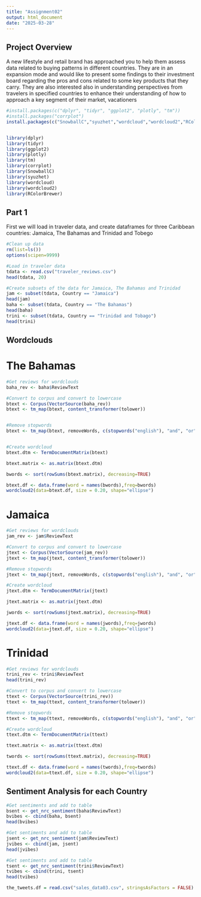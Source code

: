 ```yaml
---
title: "Assignment02"
output: html_document
date: "2025-03-28"
---
```


## Project Overview

A new lifestyle and retail brand has approached you to help them assess data related to buying patterns
in different countries. They are in an expansion mode and would like to present some findings to their
investment board regarding the pros and cons related to some key products that they carry. They are
also interested also in understanding perspectives from travelers in specified countries to enhance their
understanding of how to approach a key segment of their market, vacationers

```r
#install.packages(c("dplyr", "tidyr", "ggplot2", "plotly", "tm"))
#install.packages("corrplot")
install.packages(c("SnowballC","syuzhet","wordcloud","wordcloud2","RColorBrewer"))


library(dplyr)
library(tidyr)
library(ggplot2)
library(plotly)
library(tm)
library(corrplot)
library(SnowballC)
library(syuzhet)
library(wordcloud)
library(wordcloud2)
library(RColorBrewer)


```
## Part 1

First we will load in traveler data, and create dataframes for three Caribbean countries: Jamaica, The Bahamas and Trinidad and Tobego
```r

#Clean up data
rm(list=ls())
options(scipen=9999)

#Load in traveler data
tdata <- read.csv("traveler_reviews.csv")
head(tdata, 20)

#Create subsets of the data for Jamaica, The Bahamas and Trinidad
jam <- subset(tdata, Country == "Jamaica")
head(jam)
baha <- subset(tdata, Country == "The Bahamas")
head(baha)
trini <- subset(tdata, Country == "Trinidad and Tobago")
head(trini)
```
## Wordclouds

# The Bahamas
```r
#Get reviews for wordclouds
baha_rev <- baha$ReviewText

#Convert to corpus and convert to lowercase
btext <- Corpus(VectorSource(baha_rev))
btext <- tm_map(btext, content_transformer(tolower))


#Remove stopwords
btext <- tm_map(btext, removeWords, c(stopwords("english"), "and", "or","hotel"))


#Create wordcloud
btext.dtm <- TermDocumentMatrix(btext)

btext.matrix <- as.matrix(btext.dtm)

bwords <- sort(rowSums(btext.matrix), decreasing=TRUE)

btext.df <- data.frame(word = names(bwords),freq=bwords)
wordcloud2(data=btext.df, size = 0.20, shape="ellipse")

```
# Jamaica 

```r
#Get reviews for wordclouds
jam_rev <- jam$ReviewText

#Convert to corpus and convert to lowercase
jtext <- Corpus(VectorSource(jam_rev))
jtext <- tm_map(jtext, content_transformer(tolower))

#Remove stopwords
jtext <- tm_map(jtext, removeWords, c(stopwords("english"), "and", "or","hotel"))

#Create wordcloud
jtext.dtm <- TermDocumentMatrix(jtext)

jtext.matrix <- as.matrix(jtext.dtm)

jwords <- sort(rowSums(jtext.matrix), decreasing=TRUE)

jtext.df <- data.frame(word = names(jwords),freq=jwords)
wordcloud2(data=jtext.df, size = 0.20, shape="ellipse")
```
# Trinidad
```r
#Get reviews for wordclouds
trini_rev <- trini$ReviewText
head(trini_rev)

#Convert to corpus and convert to lowercase
ttext <- Corpus(VectorSource(trini_rev))
ttext <- tm_map(ttext, content_transformer(tolower))

#Remove stopwords
ttext <- tm_map(ttext, removeWords, c(stopwords("english"), "and", "or","hotel"))

#Create wordcloud
ttext.dtm <- TermDocumentMatrix(ttext)

ttext.matrix <- as.matrix(ttext.dtm)

twords <- sort(rowSums(ttext.matrix), decreasing=TRUE)

ttext.df <- data.frame(word = names(twords),freq=twords)
wordcloud2(data=ttext.df, size = 0.20, shape="ellipse")
```

## Sentiment Analysis for each Country

```r
#Get sentiments and add to table
bsent <- get_nrc_sentiment(baha$ReviewText)
bvibes <- cbind(baha, bsent)
head(bvibes)
```
```r
#Get sentiments and add to table
jsent <- get_nrc_sentiment(jam$ReviewText)
jvibes <- cbind(jam, jsent)
head(jvibes)
```
```r
#Get sentiments and add to table
tsent <- get_nrc_sentiment(trini$ReviewText)
tvibes <- cbind(trini, tsent)
head(tvibes)
```

```r
the_tweets.df = read.csv("sales_data03.csv", stringsAsFactors = FALSE)
```



